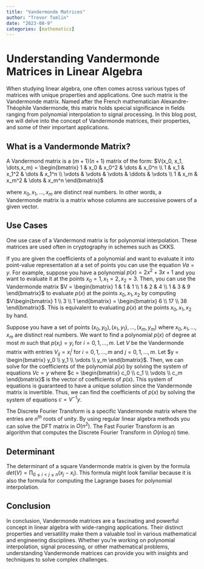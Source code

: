 ```yaml
---
title: "Vandermonde Matrices"
author: "Trevor Tomlin"
date: "2023-08-9"
categories: [mathematics]
---
```


# Understanding Vandermonde Matrices in Linear Algebra

When studying linear algebra, one often comes across various types of matrices with unique properties and applications. One such matrix is the Vandermonde matrix. Named after the French mathematician Alexandre-Théophile Vandermonde, this matrix holds special significance in fields ranging from polynomial interpolation to signal processing. In this blog post, we will delve into the concept of Vandermonde matrices, their properties, and some of their important applications.

## What is a Vandermonde Matrix?
A Vandermond matrix is a $(m + 1)(n + 1)$ matrix of the form: $V(x_0, x_1, \dots,x_m) = \begin{bmatrix} 1 & x_0 & x_0^2 & \dots & x_0^n \\ 1 & x_1 & x_1^2 & \dots & x_1^n \\ \vdots & \vdots & \vdots & \ddots & \vdots \\ 1 & x_m & x_m^2 & \dots & x_m^n \end{bmatrix}$

where $x_0, x_1, \dots, x_m$ are distinct real numbers. In other words, a Vandermonde matrix is a matrix whose columns are successive powers of a given vector.

## Use Cases
One use case of a Vandermond matrix is for polynomial interpolation. These matrices are used often in cryptography in schemes such as CKKS.

If you are given the coefficients of a polynomial and want to evaluate it into point-value representation at a set of points you can use the equation $Va = y$. For example, suppose you have a polynomial $p(x) = 2x^2 + 3x + 1$ and you want to evaluate it at the points $x_0 = 1, x_1 = 2, x_2 = 3$. Then, you can use the Vandermonde matrix $V = \begin{bmatrix} 1 & 1 & 1 \\ 1 & 2 & 4 \\ 1 & 3 & 9 \end{bmatrix}$ to evaluate $p(x)$ at the points $x_0, x_1, x_2$ by computing $V\begin{bmatrix} 1 \\ 3 \\ 1 \end{bmatrix} = \begin{bmatrix} 6 \\ 17 \\ 38 \end{bmatrix}$. This is equivalent to evaluating $p(x)$ at the points $x_0, x_1, x_2$ by hand.

Suppose you have a set of points $(x_0, y_0), (x_1, y_1), \dots, (x_m, y_m)$ where $x_0, x_1, \dots, x_m$ are distinct real numbers. We want to find a polynomial $p(x)$ of degree at most $m$ such that $p(x_i) = y_i$ for $i = 0, 1, \dots, m$. Let $V$ be the Vandermonde matrix with entries $V_{ij} = x_i^j$ for $i = 0, 1, \dots, m$ and $j = 0, 1, \dots, m$. Let $y = \begin{bmatrix} y_0 \\ y_1 \\ \vdots \\ y_m \end{bmatrix}$. Then, we can solve for the coefficients of the polynomial $p(x)$ by solving the system of equations $Vc = y$ where $c = \begin{bmatrix} c_0 \\ c_1 \\ \vdots \\ c_m \end{bmatrix}$ is the vector of coefficients of $p(x)$. This system of equations is guaranteed to have a unique solution since the Vandermonde matrix is invertible. Thus, we can find the coefficients of $p(x)$ by solving the system of equations $c = V^{-1}y$.

The Discrete Fourier Transform is a specific Vandermonde matrix where the entries are $n^{th}$ roots of unity. By using regular linear algebra methods you can solve the DFT matrix in $O(n^2)$. The Fast Fourier Transform is an algorithm that computes the Discrete Fourier Transform in $O(n\log n)$ time.

## Determinant
The determinant of a square Vandermonde matrix is given by the formula $det(V) = \prod_{0 \leq i < j \leq n}(x_j - x_i)$. This formula might look familiar because it is also the formula for computing the Lagrange bases for polynomial interpolation.

## Conclusion
In conclusion, Vandermonde matrices are a fascinating and powerful concept in linear algebra with wide-ranging applications. Their distinct properties and versatility make them a valuable tool in various mathematical and engineering disciplines. Whether you're working on polynomial interpolation, signal processing, or other mathematical problems, understanding Vandermonde matrices can provide you with insights and techniques to solve complex challenges.